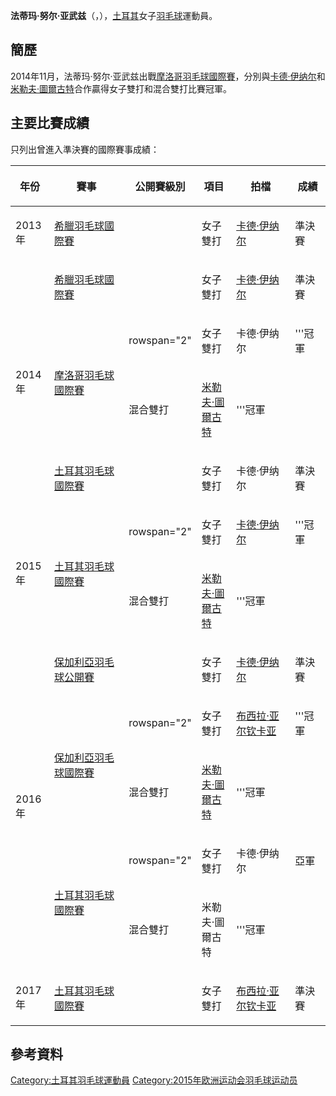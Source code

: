 {{noteTA|G1=Badminton}}
{{Infobox 羽球選手
| playername              = 法蒂玛·努尔·亚武兹<br/>{{lang|tr|Fatma Nur Yavuz}}
| image                   = 
| size                    = 
| caption                 = 
| birth_name              = 
| date_of_birth           = {{birth_date_and_age|1997|1|4}}
| place_of_birth          = 
| height                  = 
| weight                  = 
| event                   = 女子雙打、混合雙打
| country                 = {{TUR}}
| years_active            = 
| handedness              = 
| coach                   = 
| highest_ranking         = 第109位（女雙-[[卡德·伊纳尔|伊纳尔]]）
| date_of_highest_ranking = 2015年2月26日 <ref name="ranking">[http://bwfcontent.tournamentsoftware.com/ranking/player.aspx?id=10610&player=276136 BWF World Ranking - Ranking of Fatma Nur YAVUZ (69125)]{{en}}</ref>
| current_ranking         = 第217位（女雙-[[卡德·伊纳尔|伊纳尔]]）<br/>第293位（混雙-[[米勒夫·圖爾古特|圖爾古特]]）
| date_of_current_ranking = 2016年2月2日 <ref>[http://bwfcontent.tournamentsoftware.com/ranking/category.aspx?id=10610&category=475 BWF World Ranking - BWF世界排名榜 (2/2/2016) - Women's doubles]{{en}}</ref><ref>[http://bwfcontent.tournamentsoftware.com/ranking/category.aspx?id=10610&category=476 BWF World Ranking - BWF世界排名榜 (2/2/2016) - Mixed doubles]{{en}}</ref>
| played                  = 1勝–4負（女單）<br/>70勝–19負（女雙）<br/>62勝–26負（混雙）
| titles                  = 
| bwf_profile             = BEA6DA2D-E1C4-4A97-B067-4EAA0A72B52B
| bwf_id                  = 69125
| updated                 = 2015年2月4日
}}
{{MedalTableTop}}
{{MedalSport | 女子[[羽毛球|羽毛球]]}}
{{MedalCountry | {{TUR}}}}
{{MedalBottom}}
'''法蒂玛·努尔·亚武兹'''（{{lang-tr|'''Fatma Nur Yavuz'''}}，{{bd|1997年|1月4日||}}），[[土耳其|土耳其]]女子[[羽毛球|羽毛球]]運動員。

==簡歷==
2014年11月，法蒂玛·努尔·亚武兹出戰[[2014年摩洛哥羽毛球國際賽|摩洛哥羽毛球國際賽]]，分別與[[卡德·伊纳尔|卡德·伊纳尔]]和[[米勒夫·圖爾古特|米勒夫·圖爾古特]]合作贏得女子雙打和混合雙打比賽冠軍。

==主要比賽成績==
只列出曾進入準決賽的國際賽事成績：
{| class=wikitable style="text-align:center; font-size:small;" 
!width="50"|年份
!width="180"|賽事
!width="80"|公開賽級別
!width="60"|項目
!width="120"|拍檔
!width="50"|成績
|-
!rowspan="1"|2013年
|[[2013年希臘羽毛球國際賽|希臘羽毛球國際賽]]
|{{BWFIS}}
|女子雙打
|[[卡德·伊纳尔|卡德·伊纳尔]]
|bgcolor="#b8860b"|準決賽
|-
!rowspan="4"|2014年
|[[2014年希臘羽毛球國際賽|希臘羽毛球國際賽]]
|{{BWFIS}}
|女子雙打
|[[卡德·伊纳尔|卡德·伊纳尔]]
|bgcolor="#b8860b"|準決賽
|-
|rowspan="2"|[[2014年摩洛哥羽毛球國際賽|摩洛哥羽毛球國際賽]]
|rowspan="2" {{BWFIS}}
|女子雙打
|卡德·伊纳尔
|bgcolor="gold"|'''冠軍
|-
|混合雙打
|[[米勒夫·圖爾古特|米勒夫·圖爾古特]]
|bgcolor="gold"|'''冠軍
|-
|[[2014年土耳其羽毛球國際賽|土耳其羽毛球國際賽]]
|{{BWFIS}}
|女子雙打
|卡德·伊纳尔
|bgcolor="#b8860b"|準決賽
|-
!rowspan="2"|2015年
|rowspan="2"|[[2015年土耳其羽毛球國際賽|土耳其羽毛球國際賽]]
|rowspan="2" {{BWFIS}}
|女子雙打
|[[卡德·伊纳尔|卡德·伊纳尔]]
|bgcolor="gold"|'''冠軍
|-
|混合雙打
|[[米勒夫·圖爾古特|米勒夫·圖爾古特]]
|bgcolor="gold"|'''冠軍
|-
!rowspan="5"|2016年
|[[2016年保加利亞羽毛球公開賽|保加利亞羽毛球公開賽]]
|{{BWFIS}}
|女子雙打
|[[卡德·伊纳尔|卡德·伊纳尔]]
|bgcolor="#b8860b"|準決賽
|-
|rowspan="2"|[[2016年保加利亞羽毛球國際賽|保加利亞羽毛球國際賽]]
|rowspan="2" {{BWFFS}}
|女子雙打
|[[布西拉·亚尔钦卡亚|布西拉·亚尔钦卡亚]]
|bgcolor="gold"|'''冠軍
|-
|混合雙打
|[[米勒夫·圖爾古特|米勒夫·圖爾古特]]
|bgcolor="gold"|'''冠軍
|-
|rowspan="2"|[[2016年土耳其羽毛球國際賽|土耳其羽毛球國際賽]]
|rowspan="2" {{BWFIS}}
|女子雙打
|卡德·伊纳尔
|bgcolor="silver"|亞軍
|-
|混合雙打
|米勒夫·圖爾古特
|bgcolor="gold"|'''冠軍
|-
!rowspan="1"|2017年
|[[2017年土耳其羽毛球國際賽|土耳其羽毛球國際賽]]
|{{BWFIS}}
|女子雙打
|[[布西拉·亚尔钦卡亚|布西拉·亚尔钦卡亚]]
|bgcolor="#b8860b"|準決賽
|}
{{BWF賽事級別索引}}

==參考資料==
{{Reflist}}

{{DEFAULTSORT:Yavuz, Fatma Nur}}
[[Category:土耳其羽毛球運動員|Category:土耳其羽毛球運動員]]
[[Category:2015年欧洲运动会羽毛球运动员|Category:2015年欧洲运动会羽毛球运动员]]